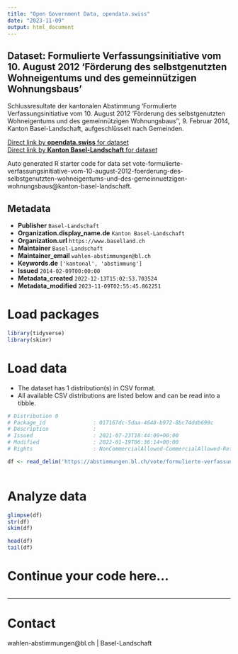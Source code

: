 ```yaml
---
title: "Open Government Data, opendata.swiss"
date: "2023-11-09"
output: html_document
---
```


## Dataset: Formulierte Verfassungsinitiative vom 10. August 2012 'Förderung des selbstgenutzten Wohneigentums und des gemeinnützigen Wohnungsbaus'

Schlussresultate der kantonalen Abstimmung 'Formulierte Verfassungsinitiative vom 10. August 2012 'Förderung des selbstgenutzten Wohneigentums und des gemeinnützigen Wohnungsbaus'', 9. Februar 2014, Kanton Basel-Landschaft, aufgeschlüsselt nach Gemeinden.

[Direct link by **opendata.swiss** for dataset](https://opendata.swiss/de/dataset/formulierte-verfassungsinitiative-vom-10-august-2012-forderung-des-selbstgenutzten-wohneigentum)<br>
[Direct link by **Kanton Basel-Landschaft** for dataset](https://abstimmungen.bl.ch/vote/formulierte-verfassungsinitiative-vom-10-august-2012-foerderung-des-selbstgenutzten-wohneigentums-und-des-gemeinnuetzigen-wohnungsbaus/data)

Auto generated R starter code for data set vote-formulierte-verfassungsinitiative-vom-10-august-2012-foerderung-des-selbstgenutzten-wohneigentums-und-des-gemeinnuetzigen-wohnungsbaus@kanton-basel-landschaft.

## Metadata

- **Publisher** `Basel-Landschaft`
- **Organization.display_name.de** `Kanton Basel-Landschaft`
- **Organization.url** `https://www.baselland.ch`
- **Maintainer** `Basel-Landschaft`
- **Maintainer_email** `wahlen-abstimmungen@bl.ch`
- **Keywords.de** `['kantonal', 'abstimmung']`
- **Issued** `2014-02-09T00:00:00`
- **Metadata_created** `2022-12-13T15:02:53.703524`
- **Metadata_modified** `2023-11-09T02:55:45.862251`


# Load packages

```r

library(tidyverse)
library(skimr)

```

# Load data

-   The dataset has 1 distribution(s) in CSV format.
-   All available CSV distributions are listed below and can be read into a tibble.

```r

# Distribution 0
# Package_id               : 017167dc-5daa-4648-b972-8bc74ddb698c
# Description              : 
# Issued                   : 2021-07-23T18:44:09+00:00
# Modified                 : 2022-01-19T06:36:14+00:00
# Rights                   : NonCommercialAllowed-CommercialAllowed-ReferenceRequired

df <- read_delim('https://abstimmungen.bl.ch/vote/formulierte-verfassungsinitiative-vom-10-august-2012-foerderung-des-selbstgenutzten-wohneigentums-und-des-gemeinnuetzigen-wohnungsbaus/data-csv')



```

# Analyze data

```r

glimpse(df)
str(df)
skim(df)

head(df)
tail(df)

```

# Continue your code here...

```r

```

------------------------------------------------------------------------

# Contact

wahlen-abstimmungen@bl.ch | Basel-Landschaft
